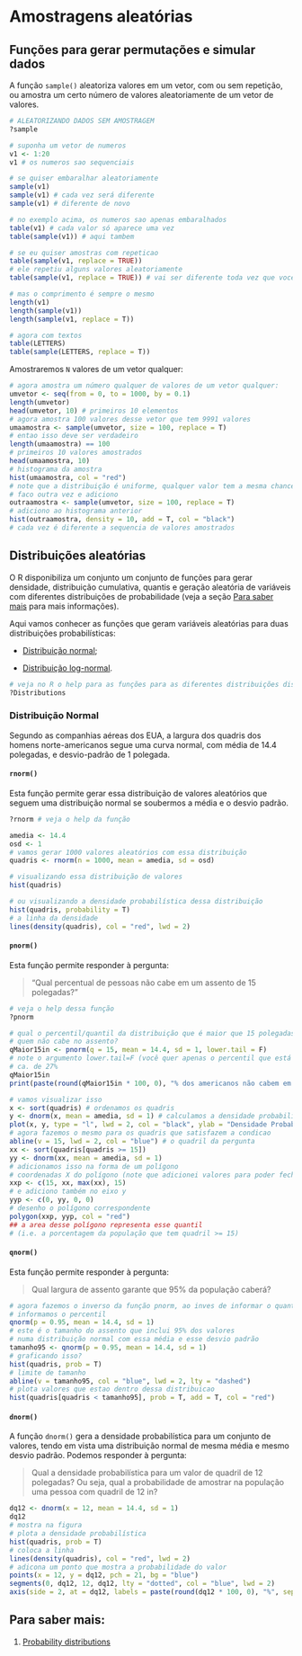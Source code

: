 # Amostragens aleatórias

## Funções para gerar permutações e simular dados

A função `sample()` aleatoriza valores em um vetor, com ou sem repetição, ou amostra um certo número de valores aleatoriamente de um vetor de valores.  

```r
# ALEATORIZANDO DADOS SEM AMOSTRAGEM
?sample
```


```r
# suponha um vetor de numeros
v1 <- 1:20
v1 # os numeros sao sequenciais

# se quiser embaralhar aleatoriamente
sample(v1)
sample(v1) # cada vez será diferente
sample(v1) # diferente de novo

# no exemplo acima, os numeros sao apenas embaralhados
table(v1) # cada valor só aparece uma vez
table(sample(v1)) # aqui tambem

# se eu quiser amostras com repeticao
table(sample(v1, replace = TRUE))
# ele repetiu alguns valores aleatoriamente
table(sample(v1, replace = TRUE)) # vai ser diferente toda vez que voce executa

# mas o comprimento é sempre o mesmo
length(v1)
length(sample(v1))
length(sample(v1, replace = T))

# agora com textos
table(LETTERS)
table(sample(LETTERS, replace = T))
```

Amostraremos `N` valores de um vetor qualquer:  

```r
# agora amostra um número qualquer de valores de um vetor qualquer:
umvetor <- seq(from = 0, to = 1000, by = 0.1)
length(umvetor)
head(umvetor, 10) # primeiros 10 elementos
# agora amostra 100 valores desse vetor que tem 9991 valores
umaamostra <- sample(umvetor, size = 100, replace = T)
# entao isso deve ser verdadeiro
length(umaamostra) == 100
# primeiros 10 valores amostrados
head(umaamostra, 10)
# histograma da amostra
hist(umaamostra, col = "red")
# note que a distribuição é uniforme, qualquer valor tem a mesma chance de ser amostrado
# faco outra vez e adiciono
outraamostra <- sample(umvetor, size = 100, replace = T)
# adiciono ao histograma anterior
hist(outraamostra, density = 10, add = T, col = "black")
# cada vez é diferente a sequencia de valores amostrados
```

## Distribuições aleatórias

O R disponibiliza um conjunto um conjunto de funções para gerar densidade, distribuição cumulativa, quantis e geração aleatória de variáveis com diferentes distribuições de probabilidade (veja a seção [Para saber mais](#sabermais-distribuicoes) para mais informações).  

Aqui vamos conhecer as funções que geram variáveis aleatórias para duas distribuições probabilísticas:

* [Distribuição normal](https://en.wikipedia.org/wiki/Normal_distribution);

* [Distribuição log-normal](https://en.wikipedia.org/wiki/Log-normal_distribution).  


```r
# veja no R o help para as funções para as diferentes distribuições disponíveis no R.
?Distributions
```

### Distribuição Normal

Segundo as companhias aéreas dos EUA, a largura dos quadris dos homens norte-americanos segue uma curva normal, com média de 14.4 polegadas, e desvio-padrão de 1 polegada.

#### `rnorm()`

Esta função permite gerar essa distribuição de valores aleatórios que seguem uma distribuição normal se soubermos a média e o desvio padrão.  

```r
?rnorm # veja o help da função
```

```r
amedia <- 14.4
osd <- 1
# vamos gerar 1000 valores aleatórios com essa distribuição
quadris <- rnorm(n = 1000, mean = amedia, sd = osd)

# visualizando essa distribuição de valores
hist(quadris)

# ou visualizando a densidade probabilística dessa distribuição
hist(quadris, probability = T)
# a linha da densidade
lines(density(quadris), col = "red", lwd = 2)
```


#### `pnorm()`

Esta função permite responder à pergunta:

> "Qual percentual de pessoas não cabe em um assento de 15 polegadas?"


```r
# veja o help dessa função
?pnorm
```


```r
# qual o percentil/quantil da distribuição que é maior que 15 polegadas
# quem não cabe no assento?
qMaior15in <- pnorm(q = 15, mean = 14.4, sd = 1, lower.tail = F)
# note o argumento lower.tail=F (você quer apenas o percentil que está acima desse valor)
# ca. de 27%
qMaior15in
print(paste(round(qMaior15in * 100, 0), "% dos americanos não cabem em um assento de 15 polegadas", sep = ""))

# vamos visualizar isso
x <- sort(quadris) # ordenamos os quadris
y <- dnorm(x, mean = amedia, sd = 1) # calculamos a densidade probabilística desses valores
plot(x, y, type = "l", lwd = 2, col = "black", ylab = "Densidade Probabilística", xlab = "Quadris de americanos (inches)") # plotamos isso e temos nossa curva normal
# agora fazemos o mesmo para os quadris que satisfazem a condicao
abline(v = 15, lwd = 2, col = "blue") # o quadril da pergunta
xx <- sort(quadris[quadris >= 15])
yy <- dnorm(xx, mean = amedia, sd = 1)
# adicionamos isso na forma de um polígono
# coordenadas X do polígono (note que adicionei valores para poder fechar o polígono)
xxp <- c(15, xx, max(xx), 15)
# e adiciono também no eixo y
yyp <- c(0, yy, 0, 0)
# desenho o polígono correspondente
polygon(xxp, yyp, col = "red")
## a area desse polígono representa esse quantil
# (i.e. a porcentagem da população que tem quadril >= 15)
```

#### `qnorm()`

Esta função permite responder à pergunta:

> Qual largura de assento garante que 95% da população caberá?


```r
# agora fazemos o inverso da função pnorm, ao inves de informar o quantil,
# informamos o percentil
qnorm(p = 0.95, mean = 14.4, sd = 1)
# este é o tamanho do assento que inclui 95% dos valores
# numa distribuição normal com essa média e esse desvio padrão
tamanho95 <- qnorm(p = 0.95, mean = 14.4, sd = 1)
# graficando isso?
hist(quadris, prob = T)
# limite de tamanho
abline(v = tamanho95, col = "blue", lwd = 2, lty = "dashed")
# plota valores que estao dentro dessa distribuicao
hist(quadris[quadris < tamanho95], prob = T, add = T, col = "red")
```

#### `dnorm()`

A função `dnorm()` gera a densidade probabilística para um conjunto de valores, tendo em vista uma distribuição normal de mesma média e mesmo desvio padrão.
Podemos responder à pergunta:

> Qual a densidade probabilística para um valor de quadril de 12 polegadas? Ou seja, qual a probabilidade de amostrar na população uma pessoa com quadril de 12 in?
  
```r
dq12 <- dnorm(x = 12, mean = 14.4, sd = 1)
dq12
# mostra na figura
# plota a densidade probabilística
hist(quadris, prob = T)
# coloca a linha
lines(density(quadris), col = "red", lwd = 2)
# adicona um ponto que mostra a probabilidade do valor
points(x = 12, y = dq12, pch = 21, bg = "blue")
segments(0, dq12, 12, dq12, lty = "dotted", col = "blue", lwd = 2)
axis(side = 2, at = dq12, labels = paste(round(dq12 * 100, 0), "%", sep = ""), line = NULL, las = 2, col = "blue")
```

## Para saber mais: {#sabermais-distribuicoes}

(1) [Probability distributions](http://www.r-tutor.com/elementary-statistics/probability-distributions)
  

